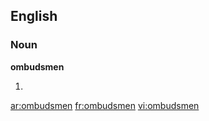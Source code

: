 ==English==

===Noun===
'''ombudsmen'''

# {{plural of|ombudsman}}

[[ar:ombudsmen]]
[[fr:ombudsmen]]
[[vi:ombudsmen]]